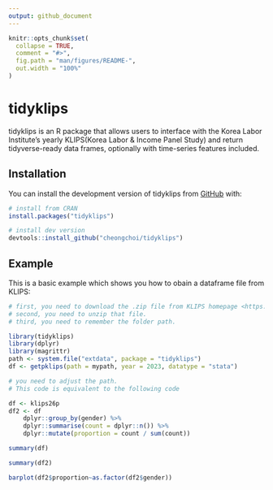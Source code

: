 ```yaml
---
output: github_document
---
```


<!-- README.md is generated from README.Rmd. Please edit that file -->

```r
knitr::opts_chunk$set(
  collapse = TRUE,
  comment = "#>",
  fig.path = "man/figures/README-",
  out.width = "100%"
)
```

# tidyklips

<!-- badges: start -->
<!-- badges: end -->

tidyklips is an R package that allows users to interface with the Korea Labor Institute's yearly KLIPS(Korea Labor & Income Panel Study) and return tidyverse-ready data frames, optionally with time-series features included.


## Installation

You can install the development version of tidyklips from [GitHub](https://github.com/cheongchoi/tidyklips) with:

```r
# install from CRAN
install.packages("tidyklips")

# install dev version
devtools::install_github("cheongchoi/tidyklips")

```

## Example

This is a basic example which shows you how to obain a dataframe file from KLIPS:

```r
# first, you need to download the .zip file from KLIPS homepage <https://www.kli.re.kr/klips>.
# second, you need to unzip that file.
# third, you need to remember the folder path.

library(tidyklips)
library(dplyr)
library(magrittr)
path <- system.file("extdata", package = "tidyklips")
df <- getpklips(path = mypath, year = 2023, datatype = "stata") 

# you need to adjust the path. 
# This code is equivalent to the following code

df <- klips26p
df2 <- df 
    dplyr::group_by(gender) %>%
    dplyr::summarise(count = dplyr::n()) %>%
    dplyr::mutate(proportion = count / sum(count))
```


```r
summary(df)

```
```r
summary(df2)
```

```r
barplot(df2$proportion~as.factor(df2$gender))
```

